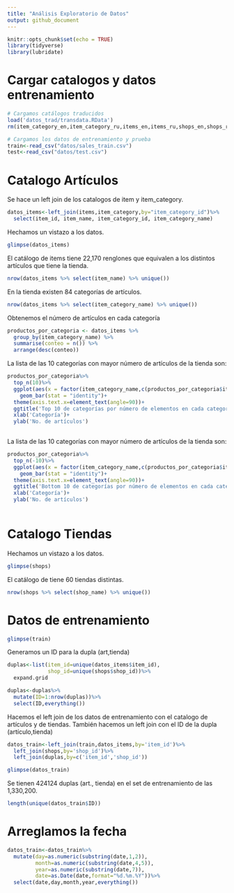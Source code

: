 ```yaml
---
title: "Análisis Exploratorio de Datos"
output: github_document
---
```


```r
knitr::opts_chunk$set(echo = TRUE)
library(tidyverse)
library(lubridate)
```

# Cargar catalogos y datos entrenamiento
```r

# Cargamos catálogos traducidos 
load('datos_trad/transdata.RData')
rm(item_category_en,item_category_ru,items_en,items_ru,shops_en,shops_ru)

# Cargamos los datos de entrenamiento y prueba
train<-read_csv("datos/sales_train.csv")
test<-read_csv("datos/test.csv")

```

# Catalogo Artículos

Se hace un left join de los catalogos de item y item_category.
```r
datos_items<-left_join(items,item_category,by="item_category_id")%>%
  select(item_id, item_name, item_category_id, item_category_name)
```

Hechamos un vistazo a los datos.
```r
glimpse(datos_items)
```

El catálogo de items tiene 22,170 renglones que equivalen a los distintos artículos que tiene la tienda.

```r
nrow(datos_items %>% select(item_name) %>% unique())

```

En la tienda existen 84 categorías de artículos.

```r
nrow(datos_items %>% select(item_category_name) %>% unique())

```

Obtenemos el número de artículos en cada categoría 

```r
productos_por_categoria <- datos_items %>%
  group_by(item_category_name) %>%
  summarise(conteo = n()) %>%
  arrange(desc(conteo)) 
```

La lista de las 10 categorías con mayor número de artículos de la tienda son:

```r

productos_por_categoria%>%
  top_n(10)%>%
  ggplot(aes(x = factor(item_category_name,c(productos_por_categoria$item_category_name[1:10])), y = conteo)) + 
    geom_bar(stat = "identity")+
  theme(axis.text.x=element_text(angle=90))+
  ggtitle('Top 10 de categorías por número de elementos en cada categoría')+
  xlab('Categoría')+
  ylab('No. de artículos')
  
```

La lista de las 10 categorías con mayor número de artículos de la tienda son:

```r

productos_por_categoria%>%
  top_n(-10)%>%
  ggplot(aes(x = factor(item_category_name,c(productos_por_categoria$item_category_name[(nrow(productos_por_categoria)-10):nrow(productos_por_categoria)])), y = conteo)) + 
    geom_bar(stat = "identity")+
  theme(axis.text.x=element_text(angle=90))+
  ggtitle('Bottom 10 de categorías por número de elementos en cada categoría')+
  xlab('Categoría')+
  ylab('No. de artículos')
  
```

# Catalogo Tiendas

Hechamos un vistazo a los datos.
```r
glimpse(shops)
```

El catálogo de tiene 60 tiendas distintas. 

```r
nrow(shops %>% select(shop_name) %>% unique())

```


# Datos de entrenamiento 

```r
glimpse(train)
```

Generamos un ID para la dupla (art,tienda)
```r
duplas<-list(item_id=unique(datos_items$item_id),
             shop_id=unique(shops$shop_id))%>%
  expand.grid

duplas<-duplas%>%
  mutate(ID=1:nrow(duplas))%>%
  select(ID,everything())
```

Hacemos el left join de los datos de entrenamiento con el catalogo de artículos y de tiendas. También hacemos un left join con el ID de la dupla (artículo,tienda)

```r
datos_train<-left_join(train,datos_items,by='item_id')%>%
  left_join(shops,by='shop_id')%>%
  left_join(duplas,by=c('item_id','shop_id'))

```

```r
glimpse(datos_train)
```

Se tienen 424124 duplas (art., tienda) en el set de entrenamiento de las 1,330,200. 

```r
length(unique(datos_train$ID))
```

# Arreglamos la fecha

```r
datos_train<-datos_train%>%
  mutate(day=as.numeric(substring(date,1,2)),
         month=as.numeric(substring(date,4,5)),
         year=as.numeric(substring(date,7)),
         date=as.Date(date,format="%d.%m.%Y"))%>%
  select(date,day,month,year,everything())
```

